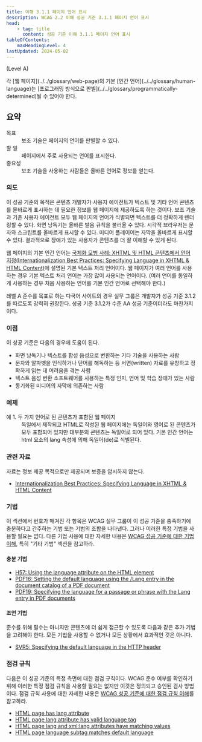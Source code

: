 ```yaml
---
title: 이해 3.1.1 페이지 언어 표시
description: WCAG 2.2 이해 성공 기준 3.1.1 페이지 언어 표시
head:
    - tag: title
      content: 성공 기준 이해 3.1.1 페이지 언어 표시
tableOfContents:
    maxHeadingLevel: 4
lastUpdated: 2024-05-02
---
```



(Level A)

<Card title="성공 기준(SC)">
각 [웹 페이지](../../glossary/web-page)의 기본 [인간 언어](../../glossary/human-language)는 [프로그래밍 방식으로 판별](../../glossary/programmatically-determined)될 수 있어야 한다.
</Card>

## 요약

<dl>
<dt>목표</dt>
<dd>보조 기술은 페이지의 언어를 판별할 수 있다.</dd>
<dt>할 일</dt>
<dd>페이지에서 주로 사용되는 언어를 표시한다.</dd>
<dt>중요성</dt>
<dd>보조 기술을 사용하는 사람들은 올바른 언어로 정보를 얻는다.</dd>
</dl>

### 의도

이 성공 기준의 목적은 콘텐츠 개발자가 사용자 에이전트가 텍스트 및 기타 언어 콘텐츠를 올바르게 표시하는 데 필요한 정보를 웹 페이지에 제공하도록 하는 것이다. 보조 기술과 기존 사용자 에이전트 모두 웹 페이지의 언어가 식별되면 텍스트를 더 정확하게 렌더링할 수 있다. 화면 낭독기는 올바른 발음 규칙을 불러올 수 있다. 시각적 브라우저는 문자와 스크립트를 올바르게 표시할 수 있다. 미디어 플레이어는 자막을 올바르게 표시할 수 있다. 결과적으로 장애가 있는 사용자가 콘텐츠를 더 잘 이해할 수 있게 된다.

웹 페이지의 기본 인간 언어는 [국제화 모범 사례: XHTML 및 HTML 콘텐츠에서 언어 지정(Internationalization Best Practices: Specifying Language in XHTML & HTML Content)](https://www.w3.org/International/techniques/authoring-html#gslang)에 설명된 기본 텍스트 처리 언어이다. 웹 페이지가 여러 언어를 사용하는 경우 기본 텍스트 처리 언어는 가장 많이 사용되는 언어이다. (여러 언어를 동일하게 사용하는 경우 처음 사용하는 언어를 기본 인간 언어로 선택해야 한다.)

<Card title="참고">
레벨 A 준수를 목표로 하는 다국어 사이트의 경우 실무 그룹은 개발자가 성공 기준 3.1.2를 따르도록 강력히 권장한다. 성공 기준 3.1.2가 수준 AA 성공 기준이더라도 마찬가지이다.
</Card>

### 이점

이 성공 기준은 다음의 경우에 도움이 된다.

*   화면 낭독기나 텍스트를 합성 음성으로 변환하는 기타 기술을 사용하는 사람
*   문자와 알파벳을 인식하거나 단어를 해독하는 등 서면(written) 자료를 유창하고 정확하게 읽는 데 어려움을 겪는 사람
*   텍스트 음성 변환 소프트웨어를 사용하는 특정 인지, 언어 및 학습 장애가 있는 사람
*   동기화된 미디어의 자막에 의존하는 사람

### 예제

<dl>
    <dt>예 1. 두 가지 언어로 된 콘텐츠가 포함된 웹 페이지</dt>
    <dd>
        독일에서 제작되고 HTML로 작성된 웹 페이지에는 독일어와 영어로 된 콘텐츠가 모두 포함되어 있지만 대부분의 콘텐츠는 독일어로 되어 있다. 기본 인간 언어는 html 요소의 lang 속성에 의해
        독일어(de)로 식별된다.
    </dd>
</dl>

### 관련 자료

자료는 정보 제공 목적으로만 제공되며 보증을 암시하지 않는다.

*   [Internationalization Best Practices: Specifying Language in XHTML & HTML Content](https://www.w3.org/International/techniques/authoring-html#gslang)

### 기법

이 섹션에서 번호가 매겨진 각 항목은 WCAG 실무 그룹이 이 성공 기준을 충족하기에 충분하다고 간주하는 기법 또는 기법의 조합을 나타낸다. 그러나 이러한 특정 기법을 사용할 필요는 없다. 다른 기법 사용에 대한 자세한 내용은 [WCAG 성공 기준에 대한 기법 이해](../understanding-techniques), 특히 "기타 기법" 섹션을 참고하라.

#### 충분 기법

*   [H57: Using the language attribute on the HTML element](https://www.w3.org/WAI/WCAG22/Techniques/html/H57)
*   [PDF16: Setting the default language using the /Lang entry in the document catalog of a PDF document](https://www.w3.org/WAI/WCAG22/Techniques/pdf/PDF16)
*   [PDF19: Specifying the language for a passage or phrase with the Lang entry in PDF documents](https://www.w3.org/WAI/WCAG22/Techniques/pdf/PDF19)

#### 조언 기법

준수를 위해 필수는 아니지만 콘텐츠에 더 쉽게 접근할 수 있도록 다음과 같은 추가 기법을 고려해야 한다. 모든 기법을 사용할 수 없거나 모든 상황에서 효과적인 것은 아니다.

*   [SVR5: Specifying the default language in the HTTP header](https://www.w3.org/WAI/WCAG22/Techniques/server-side-script/SVR5)

### 점검 규칙

다음은 이 성공 기준의 특정 측면에 대한 점검 규칙이다. WCAG 준수 여부를 확인하기 위해 이러한 특정 점검 규칙을 사용할 필요는 없지만 이것은 정의되고 승인된 검사 방법이다. 점검 규칙 사용에 대한 자세한 내용은 [WCAG 성공 기준에 대한 점검 규칙 이해](../understanding-act-rules)를 참고하라.

*   [HTML page has lang attribute](https://www.w3.org/WAI/standards-guidelines/act/rules/b5c3f8/)
*   [HTML page lang attribute has valid language tag](https://www.w3.org/WAI/standards-guidelines/act/rules/bf051a/)
*   [HTML page lang and xml:lang attributes have matching values](https://www.w3.org/WAI/standards-guidelines/act/rules/5b7ae0/proposed/)
*   [HTML page language subtag matches default language](https://www.w3.org/WAI/standards-guidelines/act/rules/ucwvc8/proposed/)

